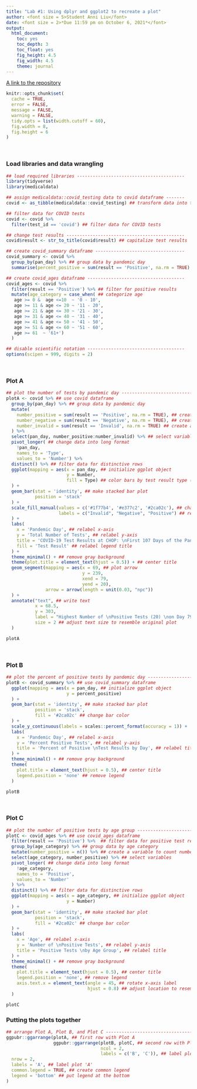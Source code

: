 ```yaml
---
title: "Lab #1: Using dplyr and ggplot2 to recreate a plot"
author: <font size = 5>Student Anni Liu</font>
date: <font size = 2>*Due 11:59 pm on October 6, 2021*</font>
output:
  html_document:
    toc: yes
    toc_depth: 3
    toc_float: yes
    fig_height: 4.5
    fig_width: 4.5
    theme: journal
---
```


[A link to the repository](https://github.com/anniliu1/DSI_Lab1.git)

```r
knitr::opts_chunk$set(
  cache = TRUE,
  error = FALSE,
  message = FALSE,
  warning = FALSE,
  tidy.opts = list(width.cutoff = 60),
  fig.width = 8,
  fig.height = 6
)

```

\

### Load libraries and data wrangling
```r
## load required libraries -----------------------------------------
library(tidyverse)
library(medicaldata)

## assign medicaldata::covid_testing data to covid dataframe -------
covid <- as_tibble(medicaldata::covid_testing) ## transform data into tibble

## filter data for COVID tests
covid <- covid %>%
  filter(test_id == 'covid') ## filter data for COVID tests

## change test results ---------------------------------------------
covid$result <- str_to_title(covid$result) ## capitalize test results

## create covid_summary dataframe ----------------------------------
covid_summary <- covid %>%
  group_by(pan_day) %>% ## group data by pandemic day
  summarise(percent_positive = sum(result == 'Positive', na.rm = TRUE) / n()) ## calculate percent of positive tests

## create covid_ages dataframe -------------------------------------
covid_ages <- covid %>%
  filter(result == 'Positive') %>% ## filter for positive results
  mutate(age_category = case_when( ## categorize age
   age >= 0 &  age <=10  ~ '0 - 10',
   age >= 11 & age <= 20 ~ '11 - 20',
   age >= 21 & age <= 30 ~ '21 - 30',
   age >= 31 & age <= 40 ~ '31 - 40',
   age >= 41 & age <= 50 ~ '41 - 50',
   age >= 51 & age <= 60 ~ '51 - 60',
   age >= 61  ~ '61+')
  )

## disable scientific notation -------------------------------------
options(scipen = 999, digits = 2)

```

\

### Plot A

```r
## plot the number of tests by pandemic day -----------------------------------------
plotA <- covid %>% ## use covid dataframe
  group_by(pan_day) %>% ## group data by pandemic day
  mutate(
    number_positive = sum(result == 'Positive', na.rm = TRUE), ## create a variable to count number of positive tests per day
    number_negative = sum(result == 'Negative', na.rm = TRUE), ## create a variable to count number of negative tests per day
    number_invalid = sum(result == 'Invalid', na.rm = TRUE) ## create a variable to count number of invalid tests per day
  ) %>% 
  select(pan_day, number_positive:number_invalid) %>% ## select variables
  pivot_longer( ## change data into long format
    !pan_day,
    names_to = 'Type', 
    values_to = 'Number') %>% 
  distinct() %>% ## filter data for distinctive rows
  ggplot(mapping = aes(x = pan_day, ## initialize ggplot object
                       y = Number, 
                       fill = Type) ## color bars by test result type (positive, negative, invalid)
  ) + 
  geom_bar(stat = 'identity', ## make stacked bar plot
           position = 'stack'
  ) +
  scale_fill_manual(values = c('#1f77b4', '#e377c2', '#2ca02c'), ## change bar color
                    labels = c("Invalid", "Negative", "Positive") ## relabel legend text
  ) +
  labs(
    x = 'Pandemic Day', ## relabel x-axis
    y = 'Total Number of Tests', ## relabel y-axis
    title = 'COVID-19 Test Results at CHOP: \nFirst 107 Days of the Pandemic', ## relabel title
    fill = 'Test Result' ## relabel legend title
  ) +
  theme_minimal() + ## remove gray background
  theme(plot.title = element_text(hjust = 0.5)) + ## center title
  geom_segment(mapping = aes(x = 69, ## plot arrow
                             y = 239,
                             xend = 79,
                             yend = 20),
               arrow = arrow(length = unit(0.03, "npc"))
  ) + 
  annotate("text", ## write text
           x = 68.5,
           y = 303,
           label = "Highest Number of \nPositive Tests (20) \non Day 79",
           size = 2 ## adjust text size to resemble original plot 
  )

plotA
```
\

### Plot B
```r
## plot the percent of positive tests by pandemic day -----------------------------------------
plotB <- covid_summary %>% ## use covid_summary dataframe
  ggplot(mapping = aes(x = pan_day, ## initialize ggplot object
                       y = percent_positive)
  ) + 
  geom_bar(stat = 'identity', ## make stacked bar plot
           position = 'stack',
           fill = '#2ca02c' ## change bar color
  ) +
  scale_y_continuous(labels = scales::percent_format(accuracy = 1)) +  ## set y-axis labels in percents
  labs(
    x = 'Pandemic Day', ## relabel x-axis
    y = 'Percent Positive Tests', ## relabel y-axis
    title = 'Percent of Positive \nTest Results by Day', ## relabel title
  ) +
  theme_minimal() + ## remove gray background
  theme(
    plot.title = element_text(hjust = 0.5), ## center title
    legend.position = 'none' ## remove legend
  ) 

plotB
```


\

### Plot C
```r
## plot the number of positive tests by age group -----------------------------------------
plotC <- covid_ages %>% ## use covid_ages dataframe
  filter(result == 'Positive') %>%  ## filter data for positive test results  
  group_by(age_category) %>% ## group data by age category
  mutate(number_positive = n()) %>% ## create a variable to count number of positive tests per age group
  select(age_category, number_positive) %>% ## select variables 
  pivot_longer( ## change data into long format
    !age_category, 
    names_to = 'Positive', 
    values_to = 'Number'
  ) %>%
  distinct() %>% ## filter data for distinctive rows
  ggplot(mapping = aes(x = age_category, ## initialize ggplot object
                       y = Number)
  ) + 
  geom_bar(stat = 'identity', ## make stacked bar plot
           position = 'stack',
           fill = '#2ca02c' ## change bar color
  ) +
  labs(
    x = 'Age', ## relabel x-axis
    y = 'Number of \nPositive Tests', ## relabel y-axis
    title = 'Positive Tests \nby Age Group', ## relabel title
  ) +
  theme_minimal() + ## remove gray background
  theme(
    plot.title = element_text(hjust = 0.5), ## center title
    legend.position = 'none', ## remove legend
    axis.text.x = element_text(angle = 45, ## rotate x-axis label
                               hjust = 0.8) ## adjust location to resemble original plot
  ) 

plotC
```

### Putting the plots together
```r
## arrange Plot A, Plot B, and Plot C -----------------------------------------
ggpubr::ggarrange(plotA, ## first row with Plot A
                  ggpubr::ggarrange(plotB, plotC, ## second row with Plot B and Plot C
                                    ncol = 2, 
                                    labels = c('B', 'C')), ## label plots 'B' and 'C'
  nrow = 2, 
  labels = 'A', ## label plot 'A'
  common.legend = TRUE, ## create common legend
  legend = 'bottom' ## put legend at the bottom
)
```